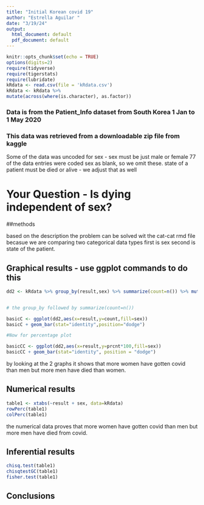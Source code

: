 ```yaml
---
title: "Initial Korean covid 19"
author: "Estrella Aguilar "
date: "3/19/24"
output:
  html_document: default
  pdf_document: default
---
```


```r
knitr::opts_chunk$set(echo = TRUE)
options(digits=2)
require(tidyverse)
require(tigerstats)
require(lubridate)
kRdata <- read.csv(file = 'kRdata.csv')
kRdata <- kRdata %>%
mutate(across(where(is.character), as.factor))

```
### Data is from the Patient_Info dataset from South Korea 1 Jan to 1 May 2020
### This data was retrieved from a downloadable zip file from kaggle

Some of the data was uncoded for sex - sex must be just male or female
77 of the data entries were coded sex  as blank, so we omit these.
state of a patient must be died or alive - we adjust that as well   
  
# Your Question - Is dying independent of sex?

##methods


based on the description the problem can be solved wit the cat-cat rmd file becasue we are comparing two categorical data types first is sex second is state of the patient.



## Graphical results - use ggplot commands to do this  


```r
dd2 <- kRdata %>% group_by(result,sex) %>% summarize(count=n()) %>% mutate(prcnt=count/sum(count))


# the group_by followed by summarize(count=n())

basicC <- ggplot(dd2,aes(x=result,y=count,fill=sex))
basicC + geom_bar(stat="identity",position="dodge")

#Now for percentage plot

basicCC <- ggplot(dd2,aes(x=result,y=prcnt*100,fill=sex)) 
basicCC + geom_bar(stat="identity", position = "dodge")
```
  


by looking at the 2 graphs it shows that more women have gotten covid than men but more men have died than women.


  
## Numerical results

```r
table1 <- xtabs(~result + sex, data=kRdata)
rowPerc(table1)
colPerc(table1)
```


the numerical data proves that more women have gotten covid than men but more men have died from covid.

## Inferential results 

```r
chisq.test(table1)
chisqtestGC(table1)
fisher.test(table1)
```


## Conclusions


